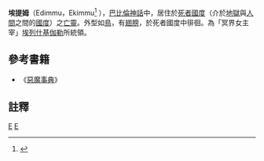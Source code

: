 {{Mesopotamian myth}}
'''埃提姆'''（Edimmu，Ekimmu<ref>{{Cite web |url=http://books.google.ca/books?id=koLbpa-tk_oC&pg=PA56&vq=ekimmu&dq=ekimmu+seven+babylonian&lr=&sig=DvpgrQTm-lImvn2Ewd3CNqUjDDQ |title=The Religion Of Babylonia And Assyria By Theophilus G. Pinches |accessdate=2011-11-24 |archive-date=2012-11-06 |archive-url=https://web.archive.org/web/20121106021229/http://books.google.ca/books?id=koLbpa-tk_oC&pg=PA56&vq=ekimmu&dq=ekimmu+seven+babylonian&lr=&sig=DvpgrQTm-lImvn2Ewd3CNqUjDDQ |dead-url=no }}</ref> ），[[巴比倫神話|巴比倫神話]]中，居住於[[死者國度|死者國度]]（介於[[地獄|地獄]]與[[人間|人間]]之間的[[國度|國度]]）之[[亡靈|亡靈]]。外型如[[鳥|鳥]]，有[[翅膀|翅膀]]，於死者國度中徘徊。為「冥界女主宰」[[埃列什基伽勒|埃列什基伽勒]]所統領。

== 參考書籍 ==
*《[[惡魔事典|惡魔事典]]》

== 註釋 ==
{{Reflist}}

{{神話小作品}}

[[Category:美索不达米亚神话|E]]
[[Category:鬼|E]]